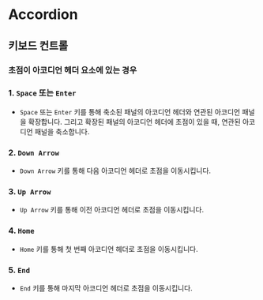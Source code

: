 
<Meta title="Part1/Accordion" />

# Accordion

## 키보드 컨트롤

### 초점이 아코디언 헤더 요소에 있는 경우

### 1. `Space` 또는 `Enter`

- `Space` 또는 `Enter` 키를 통해 축소된 패널의 아코디언 헤더와 연관된 아코디언 패널을 확장합니다. 그리고 확장된 패널의 아코디언 헤더에 초점이 있을 때, 연관된 아코디언 패널을 축소합니다.

### 2. `Down Arrow`

- `Down Arrow` 키를 통해 다음 아코디언 헤더로 초점을 이동시킵니다.

### 3. `Up Arrow`

- `Up Arrow` 키를 통해 이전 아코디언 헤더로 초점을 이동시킵니다.

### 4. `Home`

- `Home` 키를 통해 첫 번째 아코디언 헤더로 초점을 이동시킵니다.

### 5. `End`

- `End` 키를 통해 마지막 아코디언 헤더로 초점을 이동시킵니다.
